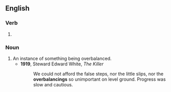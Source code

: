 ==English==

===Verb===
{{head|en|verb form}}

# {{present participle of|en|overbalance|nocat=1}}

===Noun===
{{en-noun}}

# An instance of something being overbalanced.
#* '''1919''', Steward Edward White, ''The Killer''
#*: We could not afford the false steps, nor the little slips, nor the '''overbalancings''' so unimportant on level ground. Progress was slow and cautious.